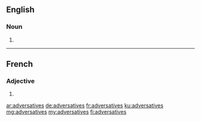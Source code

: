 ==English==

===Noun===
{{head|en|noun plural form}}

# {{plural of|adversative|lang=en}}

----

==French==

===Adjective===
{{fr-adj-form}}

# {{feminine plural of|adversatif|lang=fr}}

[[ar:adversatives]]
[[de:adversatives]]
[[fr:adversatives]]
[[ku:adversatives]]
[[mg:adversatives]]
[[my:adversatives]]
[[fi:adversatives]]